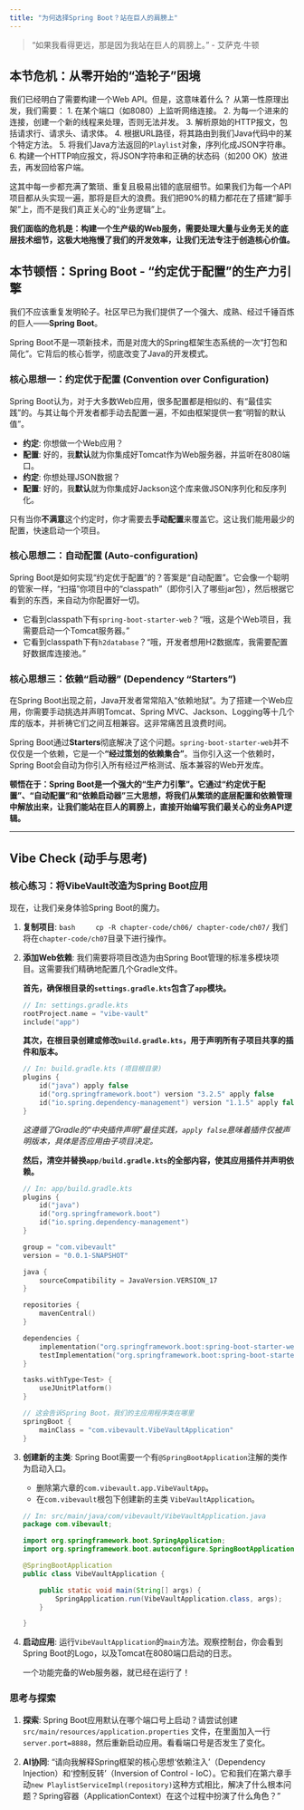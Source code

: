 ```yaml
---
title: "为何选择Spring Boot？站在巨人的肩膀上"
---
```


> "如果我看得更远，那是因为我站在巨人的肩膀上。" - 艾萨克·牛顿

## 本节危机：从零开始的“造轮子”困境

我们已经明白了需要构建一个Web API。但是，这意味着什么？
从第一性原理出发，我们需要：
1.  在某个端口（如8080）上监听网络连接。
2.  为每一个进来的连接，创建一个新的线程来处理，否则无法并发。
3.  解析原始的HTTP报文，包括请求行、请求头、请求体。
4.  根据URL路径，将其路由到我们Java代码中的某个特定方法。
5.  将我们Java方法返回的`Playlist`对象，序列化成JSON字符串。
6.  构建一个HTTP响应报文，将JSON字符串和正确的状态码（如200 OK）放进去，再发回给客户端。

这其中每一步都充满了繁琐、重复且极易出错的底层细节。如果我们为每一个API项目都从头实现一遍，那将是巨大的浪费。我们把90%的精力都花在了搭建“脚手架”上，而不是我们真正关心的“业务逻辑”上。

**我们面临的危机是：构建一个生产级的Web服务，需要处理大量与业务无关的底层技术细节，这极大地拖慢了我们的开发效率，让我们无法专注于创造核心价值。**

## 本节顿悟：Spring Boot - “约定优于配置”的生产力引擎

我们不应该重复发明轮子。社区早已为我们提供了一个强大、成熟、经过千锤百炼的巨人——**Spring Boot**。

Spring Boot不是一项新技术，而是对庞大的Spring框架生态系统的一次“打包和简化”。它背后的核心哲学，彻底改变了Java的开发模式。

### 核心思想一：约定优于配置 (Convention over Configuration)

Spring Boot认为，对于大多数Web应用，很多配置都是相似的、有“最佳实践”的。与其让每个开发者都手动去配置一遍，不如由框架提供一套“明智的默认值”。

*   **约定**: 你想做一个Web应用？
*   **配置**: 好的，我**默认**就为你集成好Tomcat作为Web服务器，并监听在8080端口。
*   **约定**: 你想处理JSON数据？
*   **配置**: 好的，我**默认**就为你集成好Jackson这个库来做JSON序列化和反序列化。

只有当你**不满意**这个约定时，你才需要去**手动配置**来覆盖它。这让我们能用最少的配置，快速启动一个项目。

### 核心思想二：自动配置 (Auto-configuration)

Spring Boot是如何实现“约定优于配置”的？答案是“自动配置”。它会像一个聪明的管家一样，“扫描”你项目中的“classpath”（即你引入了哪些jar包），然后根据它看到的东西，来自动为你配置好一切。

*   它看到classpath下有`spring-boot-starter-web`？“哦，这是个Web项目，我需要启动一个Tomcat服务器。”
*   它看到classpath下有`h2database`？“哦，开发者想用H2数据库，我需要配置好数据库连接池。”

### 核心思想三：依赖“启动器” (Dependency "Starters")

在Spring Boot出现之前，Java开发者常常陷入“依赖地狱”。为了搭建一个Web应用，你需要手动挑选并声明Tomcat、Spring MVC、Jackson、Logging等十几个库的版本，并祈祷它们之间互相兼容。这非常痛苦且浪费时间。

Spring Boot通过**Starters**彻底解决了这个问题。`spring-boot-starter-web`并不仅仅是一个依赖，它是一个**“经过策划的依赖集合”**。当你引入这一个依赖时，Spring Boot会自动为你引入所有经过严格测试、版本兼容的Web开发库。

**顿悟在于：Spring Boot是一个强大的“生产力引擎”。它通过“约定优于配置”、“自动配置”和“依赖启动器”三大思想，将我们从繁琐的底层配置和依赖管理中解放出来，让我们能站在巨人的肩膀上，直接开始编写我们最关心的业务API逻辑。**

---

## Vibe Check (动手与思考)

### 核心练习：将VibeVault改造为Spring Boot应用

现在，让我们亲身体验Spring Boot的魔力。

1.  **复制项目**:
    ```bash
    cp -R chapter-code/ch06/ chapter-code/ch07/
    ```
    我们将在`chapter-code/ch07`目录下进行操作。

2.  **添加Web依赖**: 我们需要将项目改造为由Spring Boot管理的标准多模块项目。这需要我们精确地配置几个Gradle文件。

    **首先，确保根目录的`settings.gradle.kts`包含了`app`模块。**
    ```kotlin
    // In: settings.gradle.kts
    rootProject.name = "vibe-vault"
    include("app")
    ```

    **其次，在根目录创建或修改`build.gradle.kts`，用于声明所有子项目共享的插件和版本。**
    ```kotlin
    // In: build.gradle.kts (项目根目录)
    plugins {
        id("java") apply false
        id("org.springframework.boot") version "3.2.5" apply false
        id("io.spring.dependency-management") version "1.1.5" apply false
    }
    ```
    *这遵循了Gradle的“中央插件声明”最佳实践，`apply false`意味着插件仅被声明版本，具体是否应用由子项目决定。*

    **然后，清空并替换`app/build.gradle.kts`的全部内容，使其应用插件并声明依赖。**
    ```kotlin
    // In: app/build.gradle.kts
    plugins {
        id("java")
        id("org.springframework.boot")
        id("io.spring.dependency-management")
    }

    group = "com.vibevault"
    version = "0.0.1-SNAPSHOT"

    java {
        sourceCompatibility = JavaVersion.VERSION_17
    }

    repositories {
        mavenCentral()
    }

    dependencies {
        implementation("org.springframework.boot:spring-boot-starter-web")
        testImplementation("org.springframework.boot:spring-boot-starter-test")
    }
    
    tasks.withType<Test> {
        useJUnitPlatform()
    }

    // 这会告诉Spring Boot，我们的主应用程序类在哪里
    springBoot {
        mainClass = "com.vibevault.VibeVaultApplication"
    }
    ```

3.  **创建新的主类**: Spring Boot需要一个有`@SpringBootApplication`注解的类作为启动入口。
    *   删除第六章的`com.vibevault.app.VibeVaultApp`。
    *   在`com.vibevault`根包下创建新的主类 `VibeVaultApplication`。

    ```java
    // In: src/main/java/com/vibevault/VibeVaultApplication.java
    package com.vibevault;

    import org.springframework.boot.SpringApplication;
    import org.springframework.boot.autoconfigure.SpringBootApplication;

    @SpringBootApplication
    public class VibeVaultApplication {

        public static void main(String[] args) {
            SpringApplication.run(VibeVaultApplication.class, args);
        }

    }
    ```

4.  **启动应用**: 运行`VibeVaultApplication`的`main`方法。观察控制台，你会看到Spring Boot的Logo，以及Tomcat在8080端口启动的日志。

    一个功能完备的Web服务器，就已经在运行了！

### 思考与探索

1.  **探索**: Spring Boot应用默认在哪个端口号上启动？请尝试创建 `src/main/resources/application.properties` 文件，在里面加入一行 `server.port=8888`，然后重新启动应用。看看端口号是否发生了变化。

2.  **AI协同**: "请向我解释Spring框架的核心思想‘依赖注入’（Dependency Injection）和‘控制反转’（Inversion of Control - IoC）。它和我们在第六章手动`new PlaylistServiceImpl(repository)`这种方式相比，解决了什么根本问题？Spring容器（ApplicationContext）在这个过程中扮演了什么角色？" 